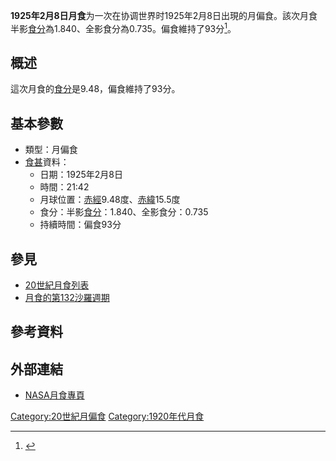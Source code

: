{{vfd|沒有足夠的可靠資料來源能夠讓這個條目符合[[Wikipedia:關注度|Wikipedia:關注度]]中的標準|date=2022/06/08}}
{{Notability|time=2022-05-09T07:53:43+00:00}}
{{Infobox lunar eclipse
| date        = 1925年2月8日
| time        = 21:42
| nature     = 月偏食
| saros       = 132
| gamma           = 0.592
| magnitude      = 半影食分：1.840<br/>全影食分：0.735
| par_duration   = 93分
| tot_duration    = 
| chart               = Lunar eclipse chart close-1925Feb08.png
}}
'''1925年2月8日月食'''为一次在协调世界时1925年2月8日出現的月偏食。該次月食半影[[食分|食分]]為1.840、全影食分為0.735。偏食維持了93分<ref name="nasa_catalog_list">{{cite web|url=http://eclipse.gsfc.nasa.gov/LEcat/LE1901-2000.html|title=Lunar Eclipses: 1901 to 2000|language=en|publisher=[[NASA|NASA]]|archiveurl=https://web.archive.org/web/20080331031357/http://eclipse.gsfc.nasa.gov/LEcat/LE1901-2000.html|archivedate=2008-03-31|deadurl=yes|accessdate=2016-09-10}}</ref>。

== 概述 ==
這次月食的[[食分|食分]]是9.48，偏食維持了93分。

== 基本參數 ==
{{NoteUTC}}
* 類型：月偏食
*[[食甚|食甚]]資料：
** 日期：1925年2月8日
** 時間：21:42
** 月球位置：[[赤經|赤經]]9.48度、[[赤緯|赤緯]]15.5度
** 食分：半影[[食分|食分]]：1.840、全影食分：0.735
** 持續時間：偏食93分

== 參見 ==
{{portal box|天文學}}
* [[20世紀月食列表|20世紀月食列表]]
* [[月食的第132沙羅週期|月食的第132沙羅週期]]

== 參考資料 ==
{{reflist}}

== 外部連結 ==
* [http://eclipse.gsfc.nasa.gov/lunar.html NASA月食專頁]{{Wayback|url=http://eclipse.gsfc.nasa.gov/lunar.html |date=20181231235927 }}{{en icon}}
{{Lunar-eclipse-stub}}
{{月食}}

[[Category:20世紀月偏食|Category:20世紀月偏食]]
[[Category:1920年代月食|Category:1920年代月食]]